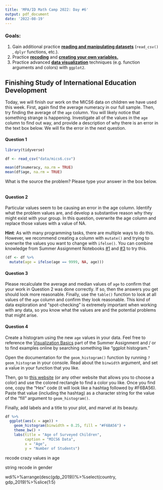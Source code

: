 ```yaml
---
title: 'MPA/ID Math Camp 2022: Day #6'
output: pdf_document
date: '2022-08-19'
---
```


### Goals:

1.  Gain additional practice [**reading and manipulating datasets**]{.underline} (`read_csv()` , `dplyr` functions, etc.).
2.  Practice [**recoding**]{.underline} and [**creating your own variables.**]{.underline}
3.  Practice advanced [**data visualization**]{.underline} techniques (e.g. function arguments and colors) with `ggplot2`.

## Finishing Study of International Education Development

Today, we will finish our work on the MICS6 data on children we have used this week. First, again find the average numeracy in our full sample. Then, try finding the average of the `age` column. You will likely notice that something strange is happening. Investigate all of the values in the `age` column to find out way, and provide a description of why there is an error in the text box below. We will fix the error in the next question.

#### Question 1

```r
library(tidyverse)

df <- read_csv("data/mics6.csv")

mean(df$numeracy, na.rm = TRUE)
mean(df$age, na.rm = TRUE)
```

What is the source the problem? Please type your answer in the box below.

```text
 
```

#### Question 2

Particular values seem to be causing an error in the age column. Identify what the problem values are, and develop a substantive reason why they might exist with your group. In this question, overwrite the age column and replace those values with a value of NA.

**Hint**: As with many programming tasks, there are multiple ways to do this. However, we recommend creating a column with `mutate()` and trying to overwrite the values you want to change with `ifelse()`. You can combine knowledge from Summer Assignment Notebooks [#1](https://colab.research.google.com/drive/1dRHlpzfIqyXJd6veU_IMHG7Y93R9DMDb?authuser=1) and [#3](https://colab.research.google.com/drive/11PqVncdckruVj7XOIuhnogMbGtR9jhej?authuser=1#scrollTo=Csp-4ySOrQJP) to try this.

```r
(df <- df %>% 
  mutate(age = ifelse(age == 9999, NA, age)))
```

#### Question 3

Please recalculate the average and median values of `age` to confirm that your work in Question 2 was done correctly. If so, then the answers you get should look more reasonable. Finally, use the `table()` function to look at all values of the `age` column and confirm they look reasonable. This kind of data exploration and "spot-checking" is extremely important when working with any data, so you know what the values are and the potential problems that might arise.

#### Question 4

Create a histogram using the new `age` values in your data. Feel free to reference the [Visualization Basics](https://rstudio.cloud/learn/primers/3) part of the Summer Assignment and / or to find examples online by searching something like "ggplot histogram."

Open the documentation for the `geom_histogram()` function by running `?geom_histogram` in your console. Read about the `binwidth` argument, and set a value in your function that you like.

Then, go to [this website](https://htmlcolorcodes.com/) (or any other website that allows you to choose a color) and use the colored rectangle to find a color you like. Once you find one, copy the "Hex" code (it will look like a hashtag followed by #F6BA56). Paste that value (including the hashtag) as a character string for the value of the "fill" argument to `geom_histogram()`.

Finally, add labels and a title to your plot, and marvel at its beauty.

```r
df %>% 
  ggplot(aes(x = age)) + 
    geom_histogram(binwidth = 0.25, fill = "#F6BA56") + 
    theme_bw() + 
    labs(title = "Age of Surveyed Children",
         caption = "MICS6 Data",
         x = "Age",
         y = "Number of Students")
```

recode crazy values in age

string recode in gender

wdi%\>%arrange(desc(gdp_2019))%\>%select(country, gdp_2019)%\>%slice(1:5)
